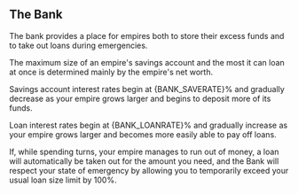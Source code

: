 
## The Bank

The bank provides a place for empires both to store their excess funds and to take out loans during emergencies.

The maximum size of an empire's savings account and the most it can loan at once is determined mainly by the empire's net worth.

Savings account interest rates begin at {BANK_SAVERATE}% and gradually decrease as your empire grows larger and begins to deposit more of its funds.

Loan interest rates begin at {BANK_LOANRATE}% and gradually increase as your empire grows larger and becomes more easily able to pay off loans.

If, while spending turns, your empire manages to run out of money, a loan will automatically be taken out for the amount you need, and the Bank will respect your state of emergency by allowing you to temporarily exceed your usual loan size limit by 100%.
